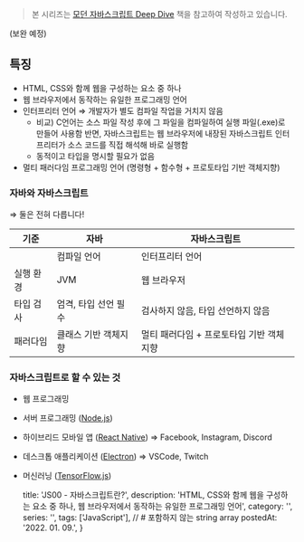 
> 본 시리즈는 [모던 자바스크립트 Deep Dive](https://shopping.interpark.com/product/productInfo.do?prdNo=8860873922&gclid=Cj0KCQiA8vSOBhCkARIsAGdp6RTfL-5qEwmr40NR6B9YBGQ6guONHQBhK5HrT98QWi8ywi6hXhUqVo4aAssyEALw_wcB) 책을 참고하여 작성하고 있습니다.

(보완 예정)
## **특징**

- HTML, CSS와 함께 웹을 구성하는 요소 중 하나
- 웹 브라우저에서 동작하는 유일한 프로그래밍 언어
- 인터프리터 언어 ⇒ 개발자가 별도 컴파일 작업을 거치지 않음
  - 비교) C언어는 소스 파일 작성 후에 그 파일을 컴파일하여 실행 파일(.exe)로 만들어 사용함
반면, 자바스크립트는 웹 브라우저에 내장된 자바스크립트 인터프리터가 소스 코드를 직접 해석해 바로 실행함
  - 동적이고 타입을 명시할 필요가 없음
- 멀티 패러다임 프로그래밍 언어 (명령형 + 함수형 + 프로토타입 기반 객체지향)

### 자바와 자바스크립트

⇒ 둘은 전혀 다릅니다!

| 기준 | 자바 | 자바스크립트 |
| --- | --- | --- |
|  | 컴파일 언어 | 인터프리터 언어 |
| 실행 환경 | JVM | 웹 브라우저 |
| 타입 검사 | 엄격, 타입 선언 필수 | 검사하지 않음, 타입 선언하지 않음 |
| 패러다임 | 클래스 기반 객체지향 | 멀티 패러다임 + 프로토타입 기반 객체지향 |

### 자바스크립트로 할 수 있는 것

- 웹 프로그래밍
- 서버 프로그래밍 ([Node.js](https://nodejs.org/ko/))
- 하이브리드 모바일 앱 ([React Native](https://reactnative.dev/)) ⇒ Facebook, Instagram, Discord
- 데스크톱 애플리케이션 ([Electron](https://www.electronjs.org/)) ⇒ VSCode, Twitch
- 머신러닝 ([TensorFlow.js](https://www.tensorflow.org/js?hl=ko))

    title: 'JS00 - 자바스크립트란?',
    description: 'HTML, CSS와 함께 웹을 구성하는 요소 중 하나, 웹 브라우저에서 동작하는 유일한 프로그래밍 언어',
    category: '',
    series: '',
    tags: ['JavaScript'], // # 포함하지 않는 string array
    postedAt: '2022. 01. 09.',
}